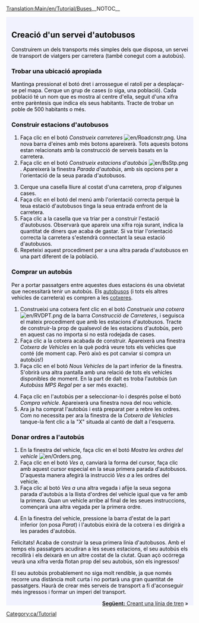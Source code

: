 [[Translation:Main/en/Tutorial/Buses]]__NOTOC__
{{en/Tabs|5|2
|Tutorial/Ca|1. Començament<!--
-->|Tutorial/Autobusos/Ca|2. Autobusos<!--
-->|Tutorial/Trens/Ca|3. Trens<!--
-->|Tutorial/Avions/Ca|4. Avions<!--
-->|Tutorial/Final/Ca|5. Per a acabar...}}
<div style="padding:.5em 1em 1em 1em; border-top:none; background-color:#f1f2fe; color:#000;">
{{ca/Tutorial}}
==Creació d'un servei d'autobusos==
Construirem un dels transports més simples dels que disposa, un servei de transport de viatgers per carretera (també conegut com a autobús). 

===Trobar una ubicació apropiada===
Mantinga pressionat el botó dret i arrossegue el ratolí per a desplaçar-se pel mapa. Cerque un grup de cases (o siga, una població). Cada població té un nom que es mostra al centre d'ella, seguit d'una xifra entre parèntesis que indica els seus habitants. Tracte de trobar un poble de 500 habitants o més.
{{en/Phototable|[[File:ca/Tutorial bus 1.png|400px]]|Un poble|none}}

===Construir estacions d'autobusos===
#Faça clic en el botó ''Construeix carreteres'' [[File:en/Roadcnstr.png]]. Una nova barra d'eines amb més botons apareixerà. Tots aquests botons estan relacionats amb la construcció de serveis basats en la carretera.
#Faça clic en el botó ''Construeix estacions d'autobús'' [[File:en/BsStp.png]]. Apareixerà la finestra ''Parada d'autobús'', amb sis opcions per a l'orientació de la seua parada d'autobusos.
{{en/Phototable|[[File:ca/Tutorial bus 2.png]]|Trie una orientació i una ubicació.|none|6=:}}
<ol start=3>
<li>Cerque una casella lliure al costat d'una carretera, prop d'algunes cases.
<li>Faça clic en el botó del menú amb l'orientació correcta perquè la teua estació d'autobusos tinga la seua entrada enfront de la carretera.
<li>Faça clic a la casella que va triar per a construir l'estació d'autobusos. Observarà que apareix una xifra roja surant, indica la quantitat de diners que acaba de gastar. Si va triar l'orientació correcta la carretera s'estendrà connectant la seua estació d'autobusos.
<li>Repeteixi aquest procediment per a una altra parada d'autobusos en una part diferent de la població.
</ol>
{{en/Phototable|[[File:ca/Tutorial bus 4.png|400px]]|Després de construir les dues estacions d'autobusos|none|6=:}}

===Comprar un autobús===
Per a portar passatgers entre aquestes dues estacions és una obvietat que necessitarà tenir un autobús. Els [[Main/ca/Autobusos|autobusos]] (i tots els altres vehicles de carretera) es compren a les [[Main/ca/Cotxeres i depòsits|cotxeres]].
#Construeixi una cotxera fent clic en el botó ''Construeix una cotxera'' [[File:en/RVDPT.png]] de la barra ''Construcció de Carreteres'', i seguisca el mateix procediment que amb les estacions d'autobusos. Tracte de construir-la prop de qualsevol de les estacions d'autobús, però en aquest cas no importa si no està rodejada de cases.
#Faça clic a la cotxera acabada de construir. Apareixerà una finestra ''Cotxera de Vehicles'' en la què podrà veure tots els vehicles que conté (de moment cap. Però això es pot canviar si compra un autobús!)
#Faça clic en el botó ''Nous Vehicles'' de la part inferior de la finestra. S'obrirà una altra pantalla amb una relació de tots els vehicles disponibles de moment. En la part de dalt es troba l'autobús (un ''Autobúss MPS Regal'' per a ser més exacte).
{{en/Phototable|[[File:ca/Tutorial bus 5.png]]|A l'interior d'una cotxera.|none|6=:}}
<ol start="4">
<li>Faça clic en l'autobús per a seleccionar-lo i després polse el botó ''Compra vehicle''. Apareixerà una finestra nova del nou vehicle.
<li>Ara ja ha comprat l'autobús i està preparat per a rebre les ordres. Com no necessita per ara la finestra de la ''Cotxera de Vehicles'' tanque-la fent clic a la "X" situada al cantó de dalt a l'esquerra.
</ol>
===Donar ordres a l'autobús===
#En la finestra del vehicle, faça clic en el botó ''Mostra les ordres del vehicle'' [[File:en/Orders.png]].
#Faça clic en el botó ''Ves a'', canviarà la forma del cursor, faça clic amb aquest cursor especial en la seua primera parada d'autobusos. D'aquesta manera afegirà la instrucció ''Ves a <nom de la parada>'' a les ordres del vehicle.
#Faça clic al botó ''Ves a'' una altra vegada i afije la seua segona parada d'autobús a la llista d'ordres del vehicle igual que va fer amb la primera. Quan un vehicle arribe al final de les seues instruccions, començarà una altra vegada per la primera ordre.
{{en/Phototable|[[File:ca/Tutorial bus 6.png]]|Donar ordres.|none|6=:}}
<ol start="4">
<li>En la finestra del vehicle, pressione la barra d'estat de la part inferior (on posa ''Parat'') i l'autobús eixirà de la cotxera i es dirigirà a les parades d'autobús.
</ol>
{{en/Phototable|[[File:ca/Tutorial bus 7.png]]|El seu primer autobús està a punt d'arribar a l'estació.|none|6=:}}
Felicitats! Acaba de construir la seua primera línia d'autobusos. Amb el temps els passatgers acudiran a les seues estacions, el seu autobús els recollirà i els deixarà en un altre costat de la ciutat. Quan açò ocórrega veurà una xifra verda flotan prop del seu autobús, són els ingressos!

El seu autobús probablement no siga molt rendible, ja que només recorre una distància molt curta i no portarà una gran quantitat de passatgers. Haurà de crear més serveis de transport a fi d'aconseguir més ingressos i formar un imperi del transport.

<span style="float: right">[[Main/en/Tutorial/Trains|'''Següent:''' Creant una línia de tren]] &raquo;</span>
</div>
[[Category:ca/Tutorial]]